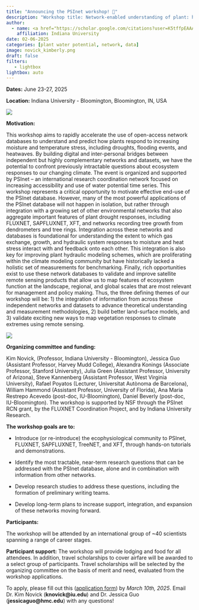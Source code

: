 ```yaml
---
title: "Announcing the PSInet workshop! 🎉"
description: "Workshop title: Network-enabled understanding of plant: hydraulics in a changing world"
author: 
  - name: <a href="https://scholar.google.com/citations?user=K5tffpEAAAAJ&hl=en/" title = "Visit website">Kim Novick</a>
    affiliation: Indiana University
date: 02-06-2025
categories: [plant water potential, network, data]
image: novick_kimberly.png
draft: false
filters:
   - lightbox
lightbox: auto
---
```


**Dates:** June 23-27, 2025

**Location:** Indiana University - Bloomington, Bloomington, IN, USA

![](oneil.jpg){group="mygallery2"}

**Motivation:**

This workshop aims to rapidly accelerate the use of open-access network databases to understand and predict how plants respond to increasing moisture and temperature stress, including droughts, flooding events, and heatwaves. By building digital and inter-personal bridges between independent but highly complementary networks and datasets, we have the potential to confront previously intractable questions about ecosystem responses to our changing climate. The event is organized and supported by PSInet – an international research coordination network focused on increasing accessibility and use of water potential time series. This workshop represents a critical opportunity to motivate effective end-use of the PSInet database. However, many of the most powerful applications of the PSInet database will not happen in isolation, but rather through integration with a growing set of other environmental networks that also aggregate important features of plant drought responses, including FLUXNET, SAPFLUXNET, XFT, and networks recording tree growth from dendrometers and tree rings. Integration across these networks and databases is foundational for understanding the extent to which gas exchange, growth, and hydraulic system responses to moisture and heat stress interact with and feedback onto each other. This integration is also key for improving plant hydraulic modeling schemes, which are proliferating within the climate modeling community but have historically lacked a holistic set of measurements for benchmarking. Finally, rich opportunities exist to use these network databases to validate and improve satellite remote sensing products that allow us to map features of ecosystem function at the landscape, regional, and global scales that are most relevant for management and policy making. Thus, the three defining themes of our workshop will be: 1) the integration of information from across these independent networks and datasets to advance theoretical understanding and measurement methodologies, 2) build better land-surface models, and 3) validate exciting new ways to map vegetation responses to climate extremes using remote sensing.

![](MMSF.jpg){group="mygallery2"}

**Organizing committee and funding:**

Kim Novick, (Professor, Indiana University - Bloomington), Jessica Guo (Assistant Professor, Harvey Mudd College), Alexandra Konings (Associate Professor, Stanford University), Julia Green (Assistant Professor, University of Arizona), Steve Kannenberg (Assistant Professor, West Virginia University), Rafael Poyatos (Lecturer, Universitat Autònoma de Barcelona), William Hammond (Assistant Professor, University of Florida), Ana Maria Restrepo Acevedo (post-doc, IU-Bloomington), Daniel Beverly (post-doc, IU-Bloomington). The workshop is supported by NSF through the PSInet RCN grant, by the FLUXNET Coordination Project, and by Indiana University Research.

**The workshop goals are to:**

-   Introduce (or re-introduce) the ecophysiological community to PSInet, FLUXNET, SAPFLUXNET, TreeNET, and XFT, through hands-on tutorials and demonstrations.

-   Identify the most tractable, near-term research questions that can be addressed with the PSInet database, alone and in combination with information from other networks.

-   Develop research studies to address these questions, including the formation of preliminary writing teams.

-   Develop long-term plans to increase support, integration, and expansion of these networks moving forward.

**Participants:**

The workshop will be attended by an international group of \~40 scientists spanning a range of career stages.

**Participant support:** The workshop will provide lodging and food for all attendees. In addition, travel scholarships to cover airfare will be awarded to a select group of participants. Travel scholarships will be selected by the organizing committee on the basis of merit and need, evaluated from the workshop applications.

To apply, please fill out this ([application form](https://docs.google.com/forms/d/e/1FAIpQLSc2T5uVtZLR9rx0xipPs8aUOLxZSxjbaGl5HQoiMvuB3pdaIA/viewform)) by *March 10th, 2025*. Email Dr. Kim Novick (**knovick\@iu.edu**) and Dr. Jessica Guo (**jessicaguo\@hmc.edu**) with any questions!

